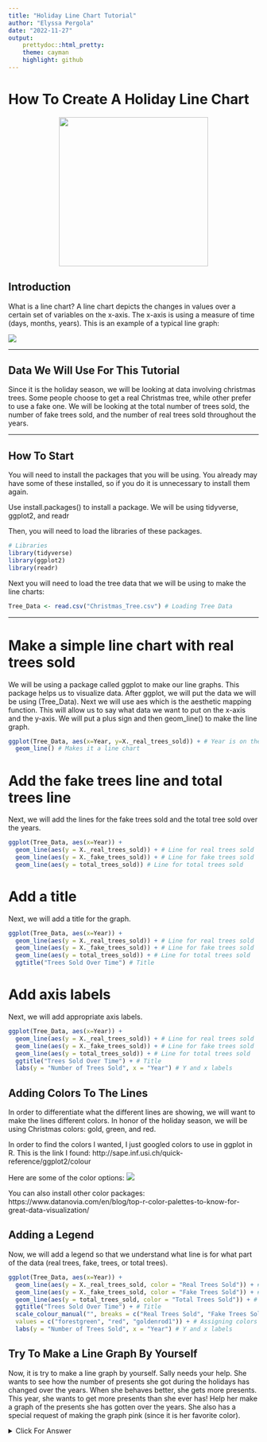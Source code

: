 ```yaml
---
title: "Holiday Line Chart Tutorial"
author: "Elyssa Pergola"
date: "2022-11-27"
output:
    prettydoc::html_pretty:
    theme: cayman
    highlight: github
---
```

# How To Create A Holiday Line Chart

<p align="center">
<img src="Pics/Tree.png" width="300px" height="300x"/>
</p>

## Introduction

What is a line chart? A line chart depicts the changes in values over a certain set of variables on the x-axis. The x-axis is using a measure of time (days, months, years). This is an example of a typical line graph:

<img src="Pics/Generic_Line_Chart.jpg"/> 

---

## Data We Will Use For This Tutorial

Since it is the holiday season, we will be looking at data involving christmas trees. Some people choose to get a real Christmas tree, while other prefer to use a fake one. We will be looking at the total number of trees sold, the number of fake trees sold, and the number of real trees sold throughout the years.  

---

## How To Start

You will need to install the packages that you will be using. You already may have some of these installed, so if you do it is unnecessary to install them again.

Use install.packages() to install a package. We will be using tidyverse, ggplot2, and readr

Then, you will need to load the libraries of these packages.

```r
# Libraries
library(tidyverse)
library(ggplot2)
library(readr)
```

Next you will need to load the tree data that we will be using to make the line charts:
```r
Tree_Data <- read.csv("Christmas_Tree.csv") # Loading Tree Data
```

--- 

# Make a simple line chart with real trees sold

We will be using a package called ggplot to make our line graphs. This package helps us to visualize data. After ggplot, we will put the data we will be using (Tree_Data). Next we will use aes which is the aesthetic mapping function. This will allow us to say what data we want to put on the x-axis and the y-axis. We will put a plus sign and then geom_line() to make the line graph. 

```r
ggplot(Tree_Data, aes(x=Year, y=X._real_trees_sold)) + # Year is on the X-axis, Real trees sold is on the y axis
  geom_line() # Makes it a line chart
```

# Add the fake trees line and total trees line

Next, we will add the lines for the fake trees sold and the total tree sold over the years. 

```r
ggplot(Tree_Data, aes(x=Year)) +
  geom_line(aes(y = X._real_trees_sold)) + # Line for real trees sold
  geom_line(aes(y = X._fake_trees_sold)) + # Line for fake trees sold
  geom_line(aes(y = total_trees_sold)) # Line for total trees sold
```

# Add a title

Next, we will add a title for the graph.

```r
ggplot(Tree_Data, aes(x=Year)) +
  geom_line(aes(y = X._real_trees_sold)) + # Line for real trees sold
  geom_line(aes(y = X._fake_trees_sold)) + # Line for fake trees sold
  geom_line(aes(y = total_trees_sold)) + # Line for total trees sold
  ggtitle("Trees Sold Over Time") # Title
```

# Add axis labels

Next, we will add appropriate axis labels. 
```r
ggplot(Tree_Data, aes(x=Year)) +
  geom_line(aes(y = X._real_trees_sold)) + # Line for real trees sold
  geom_line(aes(y = X._fake_trees_sold)) + # Line for fake trees sold
  geom_line(aes(y = total_trees_sold)) + # Line for total trees sold
  ggtitle("Trees Sold Over Time") + # Title
  labs(y = "Number of Trees Sold", x = "Year") # Y and x labels
```

## Adding Colors To The Lines
In order to differentiate what the different lines are showing, we will want to make the lines different colors. In honor of the holiday season, we will be using Christmas colors: gold, green, and red. 

In order to find the colors I wanted, I just googled colors to use in ggplot in R. This is the link I found: http://sape.inf.usi.ch/quick-reference/ggplot2/colour

Here are some of the color options:
<img src="Pics/Colors.jpg"/> 

You can also install other color packages: https://www.datanovia.com/en/blog/top-r-color-palettes-to-know-for-great-data-visualization/

## Adding a Legend

Now, we will add a legend so that we understand what line is for what part of the data (real trees, fake, trees, or total trees). 

```r
ggplot(Tree_Data, aes(x=Year)) +
  geom_line(aes(y = X._real_trees_sold, color = "Real Trees Sold")) + # Line for real trees sold
  geom_line(aes(y = X._fake_trees_sold, color = "Fake Trees Sold")) + # Line for fake trees sold
  geom_line(aes(y = total_trees_sold, color = "Total Trees Sold")) + # Line for total trees sold
  ggtitle("Trees Sold Over Time") + # Title
  scale_colour_manual("", breaks = c("Real Trees Sold", "Fake Trees Sold", "Total Trees Sold"), # Making the Legend
  values = c("forestgreen", "red", "goldenrod1")) + # Assigning colors to each of the lines
  labs(y = "Number of Trees Sold", x = "Year") # Y and x labels
```

## Try To Make a Line Graph By Yourself

Now, it is try to make a line graph by yourself. Sally needs your help. She wants to see how the number of presents she got during the holidays has changed over the years. When she behaves better, she gets more presents. This year, she wants to get more presents than she ever has! Help her make a graph of the presents she has gotten over the years. She also has a special request of making the graph pink (since it is her favorite color). 



<details>
  <summary>Click For Answer</summary>
```r
Gift_Data <- read.csv("Gift_Data.csv")

ggplot(Gift_Data, aes(x=Year, y=Number_of_Presents_Sally_Got)) + # Year is on the X-axis, Real trees sold is on the y axis
  geom_line() # Makes it a line chart
```
  
